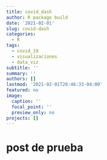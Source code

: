 ```yaml
---
title: covid_dash
author: R package build
date: '2021-02-01'
slug: covid-dash
categories:
  - R
tags:
  - covid_19
  - visualizaciones
  - data_viz
subtitle: ''
summary: ''
authors: []
lastmod: '2021-02-01T20:46:33-04:00'
featured: no
image:
  caption: ''
  focal_point: ''
  preview_only: no
projects: []
---
```

# post de prueba
